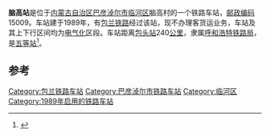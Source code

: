 {{noteTA
|1=zh-cn:始发车次; zh-hk:列車班次;
|2=zh-cn:车次; zh-hk:班次;
}}
{{Infobox China railway station 
|车站名称 = 脑高站
|车站名称拼音 = 
|车站地址 = [[内蒙古自治区|内蒙古自治区]][[巴彦淖尔市|巴彦淖尔市]]
|坐标 = {{coord|40.630274|N|107.198885|E|display=inline,title}}
|归属 = [[呼和浩特铁路局|呼和浩特铁路局]]
|车站等级 = [[五等站_(中铁)|五等站]]
|线路 = [[包兰铁路|包兰铁路]]
|使用状态 = 已撤销
}}
'''脑高站'''是位于[[内蒙古自治区|内蒙古自治区]][[巴彦淖尔市|巴彦淖尔市]][[临河区|临河区]]脑高村的一个铁路车站，[[邮政编码|邮政编码]]15009。车站建于1989年，有[[包兰铁路|包兰铁路]]经过该站，现不办理客货运业务，车站及其上下行区间均为[[电气化|电气化]]区段。车站距离[[包头站|包头站]]240[[公里|公里]]，隶属[[呼和浩特铁路局|呼和浩特铁路局]]，是[[五等站_(中铁)|五等站]]<ref>{{Cite book|title=中国铁路站名词典|last=孙本祥主编|first=|publisher=北京：中国铁道出版社|year=2003.04|isbn=7-113-03941-3|location=|pages=618-622}}</ref>。

==参考==
{{reflist}}
{{start rail box}}
{{s-inop|<s>[[蓿荄站|蓿荄站]]</s>|{{站|包头}}方向}}
{{s-line|[[包兰铁路|包兰铁路]]<br />← 8km <s>脑高站</s> 7km →}}
{{s-inop|[[头道桥站|头道桥站]]|{{站|兰州}}方向}}
{{end box}}
{{包兰铁路}}
{{铁路车站小作品}}
{{内蒙古小作品}}

[[Category:包兰铁路车站|Category:包兰铁路车站]]
[[Category:巴彦淖尔市铁路车站|Category:巴彦淖尔市铁路车站]]
[[Category:临河区|Category:临河区]]
[[Category:1989年启用的铁路车站|Category:1989年启用的铁路车站]]